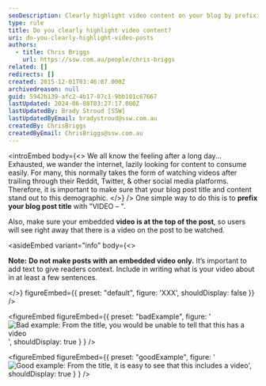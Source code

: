 ```yaml
---
seoDescription: Clearly highlight video content on your blog by prefixing your post title with "VIDEO –" and placing the embedded video at the top of the post. This ensures users can easily identify and engage with your video content.
type: rule
title: Do you clearly highlight video content?
uri: do-you-clearly-highlight-video-posts
authors:
  - title: Chris Briggs
    url: https://ssw.com.au/people/chris-briggs
related: []
redirects: []
created: 2015-12-01T03:46:07.000Z
archivedreason: null
guid: 5942b139-afc2-4b17-87c1-9bb101c67667
lastUpdated: 2024-06-08T03:27:17.000Z
lastUpdatedBy: Brady Stroud [SSW]
lastUpdatedByEmail: bradystroud@ssw.com.au
createdBy: ChrisBriggs
createdByEmail: ChrisBriggs@ssw.com.au
---
```


<introEmbed
  body={<>
We all know the feeling after a long day... Exhausted, we wander the internet, lazily looking for content to consume easily. For many, this normally takes the form of watching videos after trailing through their Reddit, Twitter, & other social media platforms. Therefore, it is important to make sure that your blog post title and content stand out to this demographic.
  </>}
/>
One simple way to do this is to **prefix your blog post title** with "VIDEO – ".

Also, make sure your embedded **video is at the top of the post**, so users will see right away that there is a video on the post to be watched.

<asideEmbed
  variant="info"
  body={<>
    
**Note:** **Do not make posts with an embedded video only.** It’s important to add text to give readers context. Include in writing what is your video about in at least a few sentences.

  </>}
  figureEmbed={{
    preset: "default",
    figure: 'XXX',
    shouldDisplay: false
  }}
/>

<figureEmbed figureEmbed={{
  preset: "badExample",
  figure: '![Bad example: From the title, you would be unable to tell that this has a video](/uploads/rules/do-you-clearly-highlight-video-posts/Stevo-Bad-blog.png)',
  shouldDisplay: true
} } />


<figureEmbed figureEmbed={{
  preset: "goodExample",
  figure: '![Good example: From the title, it is easy to see that this includes a video](/uploads/rules/do-you-clearly-highlight-video-posts/Chris-Good-blog.png)',
  shouldDisplay: true
} } />
